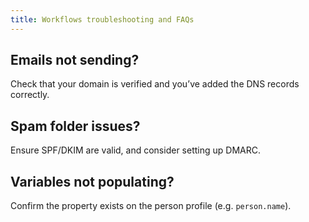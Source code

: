 ```yaml
---
title: Workflows troubleshooting and FAQs
---
```


<Beta />

## Emails not sending? 

Check that your domain is verified and you’ve added the DNS records correctly.

## Spam folder issues?  

Ensure SPF/DKIM are valid, and consider setting up DMARC.

## Variables not populating?  

Confirm the property exists on the person profile (e.g. `person.name`).
